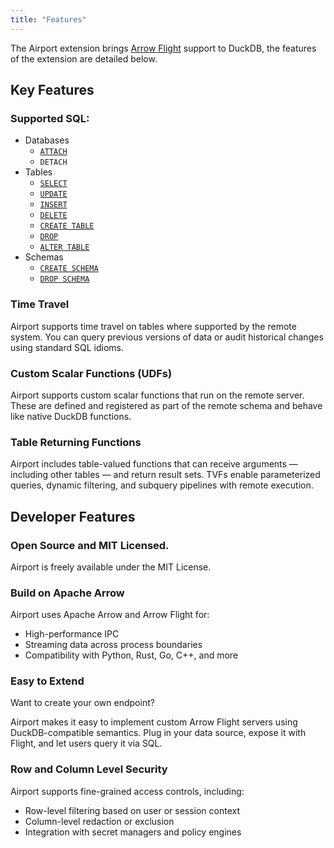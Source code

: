 ```yaml
---
title: "Features"
---
```


The Airport extension brings [Arrow Flight](https://arrow.apache.org/blog/2019/10/13/introducing-arrow-flight/) support to DuckDB, the features of the extension are detailed below.

## Key Features

### Supported SQL:

- Databases
  - [`ATTACH`](catalog_integration.qmd#attaching-an-airport-database)
  - `DETACH`
- Tables
  - [`SELECT`](table_select.qmd)
  - [`UPDATE`](table_update.qmd)
  - [`INSERT`](table_insert.qmd)
  - [`DELETE`](table_delete.qmd)
  - [`CREATE TABLE`](table_create.qmd)
  - [`DROP`](table_drop.qmd)
  - [`ALTER TABLE`](table_alter.qmd)
- Schemas
  - [`CREATE SCHEMA`](schema_create.qmd)
  - [`DROP SCHEMA`](schema_drop.qmd)

### Time Travel

Airport supports time travel on tables where supported by the remote system. You can query previous versions of data or audit historical changes using standard SQL idioms.

### Custom Scalar Functions (UDFs)

Airport supports custom scalar functions that run on the remote server. These are defined and registered as part of the remote schema and behave like native DuckDB functions.

### Table Returning Functions

Airport includes table-valued functions that can receive arguments — including other tables — and return result sets. TVFs enable parameterized queries, dynamic filtering, and subquery pipelines with remote execution.


## Developer Features

### Open Source and MIT Licensed.

Airport is freely available under the MIT License.

### Build on Apache Arrow

Airport uses Apache Arrow and Arrow Flight for:

- High-performance IPC
- Streaming data across process boundaries
- Compatibility with Python, Rust, Go, C++, and more

### Easy to Extend

Want to create your own endpoint?

Airport makes it easy to implement custom Arrow Flight servers using DuckDB-compatible semantics. Plug in your data source, expose it with Flight, and let users query it via SQL.

### Row and Column Level Security

Airport supports fine-grained access controls, including:

- Row-level filtering based on user or session context
- Column-level redaction or exclusion
- Integration with secret managers and policy engines
